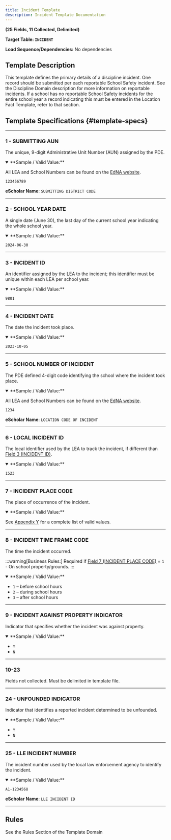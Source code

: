 ```yaml
---
title: Incident Template
description: Incident Template Documentation
---
```


**(25 Fields, 11 Collected, Delimited)**

**Target Table: `INCIDENT`**

**Load Sequence/Dependencies:** No dependencies

## Template Description

This template defines the primary details of a discipline incident. One record should be submitted per each reportable School Safety incident. See the Discipline Domain description for more information on reportable incidents. If a school has no reportable School Safety incidents for the entire school year a record indicating this must be entered in the Location Fact Template, refer to that section.

## Template Specifications {#template-specs}

---
### 1 - SUBMITTING AUN
<p><Badge color="required" /> <Badge color="key" /> <Badge length={9} /></p>

The unique, 9-digit Administrative Unit Number (AUN) assigned by the PDE.

<details open>
<summary>**Sample / Valid Value:**</summary>

All LEA and School Numbers can be found on the [EdNA website](http://www.edna.pa.gov/Screens/wfHome.aspx).

`123456789`
</details>

**eScholar Name**: `SUBMITTING DISTRICT CODE`

---
### 2 - SCHOOL YEAR DATE
<p><Badge color="required" /> <Badge color="key" /> <Badge length={10} /></p>

A single date (June 30), the last day of the current school year indicating the whole school year.

<details open>
<summary>**Sample / Valid Value:**</summary>

`2024-06-30`
</details>

---
### 3 - INCIDENT ID
<p><Badge color="required" /> <Badge color="key" /> <Badge length={30} /></p>

An identifier assigned by the LEA to the incident; this identifier must be unique within each LEA per school year.

<details open>
<summary>**Sample / Valid Value:**</summary>

`9801`
</details>

---
### 4 - INCIDENT DATE
<p><Badge color="required" /> <Badge color="key" /> <Badge length={10} /></p>

The date the incident took place.

<details open>
<summary>**Sample / Valid Value:**</summary>

`2023-10-05`
</details>

---
### 5 - SCHOOL NUMBER OF INCIDENT
<p><Badge color="required" /> <Badge color="key" /> <Badge length={4} /></p>

The PDE defined 4-digit code identifying the school where the incident took place.

<details open>
<summary>**Sample / Valid Value:**</summary>

All LEA and School Numbers can be found on the [EdNA website](http://www.edna.pa.gov/Screens/wfHome.aspx).

`1234`
</details>

**eScholar Name**: `LOCATION CODE OF INCIDENT`

---
### 6 - LOCAL INCIDENT ID
<p><Badge color="optional" /> <Badge color="updateable" /> <Badge length={30} /></p>

The local identifier used by the LEA to track the incident, if different than [Field 3 (INCIDENT ID)](#3---incident-id).

<details open>
<summary>**Sample / Valid Value:**</summary>

`1523`
</details>

---
### 7 - INCIDENT PLACE CODE
<p><Badge color="required" /> <Badge color="updateable" /> <Badge length={1} /></p>

The place of occurrence of the incident.

<details open>
<summary>**Sample / Valid Value:**</summary>

See [Appendix Y](docs/appendix/appendix-Y.mdx) for a complete list of valid values.
</details>

---
### 8 - INCIDENT TIME FRAME CODE
<p><Badge color="conditional" /> <Badge color="updateable" /> <Badge length={1} /></p>

The time the incident occurred.

:::warning[Business Rules:]
Required if [Field 7 (INCIDENT PLACE CODE)](#7---incident-place-code) = `1` - On school property/grounds.
:::

<details open>
<summary>**Sample / Valid Value:**</summary>

- `1` – before school hours
- `2` – during school hours
- `3` – after school hours
</details>

---
### 9 - INCIDENT AGAINST PROPERTY INDICATOR
<p><Badge color="required" /> <Badge color="updateable" /> <Badge length={1} /></p>

Indicator that specifies whether the incident was against property.

<details open>
<summary>**Sample / Valid Value:**</summary>

- `Y`
- `N`
</details>

---
### 10-23
Fields not collected. Must be delimited in template file.

---
### 24 - UNFOUNDED INDICATOR
<p><Badge color="optional" /> <Badge color="updateable" /> <Badge length={1} /></p>

Indicator that identifies a reported incident determined to be unfounded.

<details open>
<summary>**Sample / Valid Value:**</summary>

- `Y`
- `N`
</details>

---
### 25 - LLE INCIDENT NUMBER
<p><Badge color="optional" /> <Badge color="updateable" /> <Badge length={20} /></p>

The incident number used by the local law enforcement agency to identify the incident.

<details open>
<summary>**Sample / Valid Value:**</summary>

`A1-1234568`
</details>

**eScholar Name**: `LLE INCIDENT ID`

---
## Rules

See the Rules Section of the Template Domain
